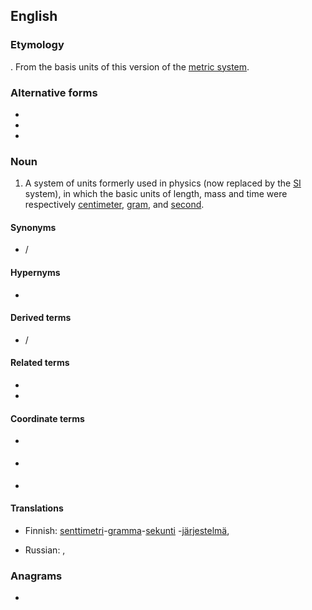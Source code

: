 ==English==
{{wikipedia|Centimetre gram second system of units}}

===Etymology===
{{compound|lang=en|centimeter|gram|second}}. From the basis units of this version of the [[metric system]].

===Alternative forms===
* {{l|en|centimetre-gram-second}}
* {{l|en|centimetre-gramme-second}}
* {{l|en|centimeter-gramme-second}}

===Noun===
{{en-noun|-|head=[[centimeter]]-[[gram]]-[[second]]}}

# {{lb|en|science}} A system of units formerly used in physics (now replaced by the [[SI]] system), in which the basic units of length, mass and time were respectively [[centimeter]], [[gram]], and [[second]].

====Synonyms====
* {{l|en|CGS}} / {{l|en|cgs}} {{gloss|abbreviation}}

====Hypernyms====
* {{l|en|metric system}}

====Derived terms====
* {{l|en|CGS}} / {{l|en|cgs}} {{qualifier|abbreviation}}

====Related terms====
* {{l|en|meter-kilogram-second}}
* {{l|en|meter-tonne-second}}

====Coordinate terms====
* {{l|en|S.I.}} {{gloss|International System of Units}}
* {{l|en|mks}} {{gloss|meter-kilogram-second}}
* {{l|en|MTS}} {{gloss|meter-tonne-second}}

====Translations====
{{trans-top|system of units}}
* Finnish: [[senttimetri]]-[[gramma]]-[[sekunti]] -[[järjestelmä]], {{t|fi|cgs-järjestelmä}}
{{trans-mid}}
* Russian: {{t|ru|сантиме́тр-грамм-секу́нда|f}}, {{t+|ru|СГС|f}}
{{trans-bottom}}

===Anagrams===
* {{anagrams|en|centimetre-gram-second}}